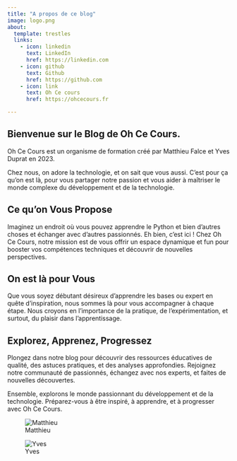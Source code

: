```yaml
---
title: "A propos de ce blog"
image: logo.png
about:
  template: trestles
  links:
    - icon: linkedin
      text: LinkedIn
      href: https://linkedin.com
    - icon: github
      text: Github
      href: https://github.com
    - icon: link
      text: Oh Ce cours
      href: https://ohcecours.fr

---
```

 
## Bienvenue sur le Blog de Oh Ce Cours. 

Oh Ce Cours est un organisme de formation créé par Matthieu Falce et Yves Duprat en 2023. 

Chez nous, on adore la technologie, et on sait que vous aussi. C'est pour ça qu'on est là, pour vous partager notre passion et vous aider à maîtriser le monde complexe du développement et de la technologie.

## Ce qu'on Vous Propose

Imaginez un endroit où vous pouvez apprendre le Python et bien d'autres choses et échanger avec d'autres passionnés. Eh bien, c'est ici ! Chez Oh Ce Cours, notre mission est de vous offrir un espace dynamique et fun pour booster vos compétences techniques et découvrir de nouvelles perspectives.

## On est là pour Vous

Que vous soyez débutant désireux d'apprendre les bases ou expert en quête d'inspiration, nous sommes là pour vous accompagner à chaque étape. Nous croyons en l'importance de la pratique, de l'expérimentation, et surtout, du plaisir dans l'apprentissage.

## Explorez, Apprenez, Progressez
Plongez dans notre blog pour découvrir des ressources éducatives de qualité, des astuces pratiques, et des analyses approfondies. Rejoignez notre communauté de passionnés, échangez avec nos experts, et faites de nouvelles découvertes.

Ensemble, explorons le monde passionnant du développement et de la technologie. Préparez-vous à être inspiré, à apprendre, et à progresser avec Oh Ce Cours.



::: {layout-ncol=2}
![Matthieu](logo.png)

![Yves](logo.png)
:::

